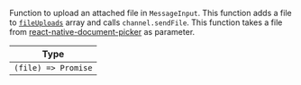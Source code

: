 Function to upload an attached file in `MessageInput`. This function adds a file to [`fileUploads`](../../../state-and-offline-support/contexts/message-input-context.mdx#fileuploads) array and calls `channel.sendFile`.
This function takes a file from [react-native-document-picker](https://www.npmjs.com/package/react-native-document-picker) as parameter.

| Type                |
| ------------------- |
| `(file) => Promise` |
